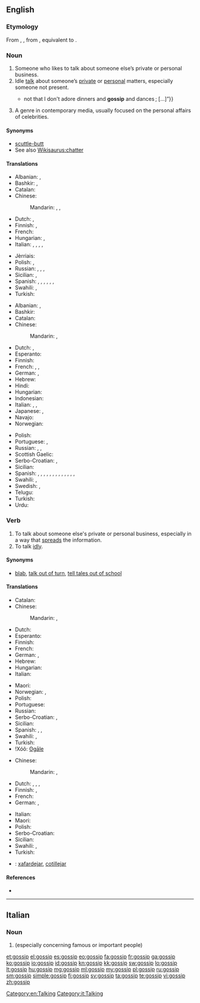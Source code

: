 ==English==
{{wikipedia}}

===Etymology===
From {{etyl|enm}} {{term|gossib|lang=enm}}, {{term|godsib||a close friend or relation, a confidant|lang=enm}}, from {{etyl|ang}} {{term|godsibb|lang=ang||godparent, sponsor}}, equivalent to {{compound|god|sib}}.

===Noun===
{{en-noun}}

# Someone who likes to talk about someone else’s private or personal business.
# Idle [[talk]] about someone’s [[private]] or [[personal]] matters, especially someone not present.
#* {{quote-book|year=1907|author=[[w:Robert W. Chambers|Robert Chambers]]
|title=The Younger Set
|chapter=2/5|url=http://openlibrary.org/works/OL8127246W
|passage=“I ought to arise and go forth with timbrel and with dances ; but, do you know, I am not inclined to revels ?{{...}}not that I don't adore dinners and '''gossip''' and dances ;&nbsp;[&hellip;]”}}
# A genre in contemporary media, usually focused on the personal affairs of celebrities.

====Synonyms====
* [[scuttle-butt]]
* See also [[Wikisaurus:chatter]]

====Translations====
{{trans-top|person}}
* Albanian: {{t-|sq|thashethemexhi|m}}, {{t+|sq|çuçurjar|m}}
* Bashkir: {{tø|ba|ғәйбәтсе|m|tr=ğäybätse}}, {{tø|ba|ғәйбәт тоҡсайы|m|tr=ğäybät toqsayï}}
* Catalan: {{t-|ca|xafarder}}
* Chinese:
*: Mandarin: {{t|cmn|愛說閒話的人|sc=Hani}}, {{t|cmn|爱说闲话的人|tr=ài shuō xiánhuà de rén|sc=Hani}}, {{t|cmn|八卦的人|tr=bāguà de rén|sc=Hani}}
* Dutch: {{t-|nl|roddelaar|m}}, {{t-|nl|roddelaarster|f}}
* Finnish: {{t-|fi|juoruilija}}, {{t-|fi|juorukello}}
* French: {{t+|fr|commère|f}}
* Hungarian: {{t-|hu|pletykás}}, {{t-|hu|pletykafészek}}
* Italian: {{t-|it|pettegolo|m}}, {{t+|it|pettegola|f}}, {{t-|it|chiacchierone|m}}, {{t-|it|chiacchierona|f}}, {{t-|it|comare|f}} {{qualifier|regional}}
{{trans-mid}}
* Jèrriais: {{tø|roa-jer|conméthe|f}}
* Polish: {{t+|pl|plotkarz|m}}, {{t+|pl|plotkarka|f}}
* Russian: {{t+|ru|сплетник|m|tr=splétnik}}, {{t+|ru|сплетница|m|tr=splétnica}}, {{t|ru|болтун|m|tr=boltún|sc=Cyrl}}, {{t|ru|болтунья|f|tr=boltúnʹja|sc=Cyrl}}
* Sicilian: {{t-|scn|cuttigghiaru|m}}, {{t-|scn|cuttigghiara|f}}
* Spanish: {{t+|es|chismoso|m}}, {{t-|es|chismosa|f}} {{qualifier|especially Latin America}}, {{t+|es|copuchento|m}} {{qualifier|Chile|colloquial}}, {{t-|es|argüendero|m}}, {{t-|es|argüendera|f}} {{qualifier|Mexico|colloquial}}, {{t-|es|alcahuete|m}}, {{t-|es|cotilla|m|f}}
* Swahili: {{t+|sw|tetesi}}, {{t+|sw|fitina}}
* Turkish: {{t+|tr|dedikoducu}}
{{trans-bottom}}

{{trans-top|idle talk}}
* Albanian: {{t-|sq|thashetheme|f}}, {{t+|sq|çuçurimë|f}}
* Bashkir: {{tø|ba|ғәйбәт|m|tr=ğäybät}}
* Catalan: {{t-|ca|xafarderia|f}}
* Chinese:
*: Mandarin: {{t-|cmn|閒話|sc=Hani}}, {{t-|cmn|闲话|tr=xiánhuá|sc=Hani}}
* Dutch: {{t-|nl|kletspraatje}}, {{t+|nl|roddel}}
* Esperanto: {{t-|eo|klaĉo}}
* Finnish: {{t-|fi|juoru}}
* French: {{t+|fr|commérage}}, {{t+|fr|ragot}}, {{t+|fr|cancan}}
* German: {{t+|de|Klatsch|m}}, {{t+|de|Tratsch|m}}
* Hebrew: {{t+|he|רכילות|f|tr=rehilut}}
* Hindi: {{t-|hi|गप-शप|f|tr=gap-śap|sc=Deva}}
* Hungarian: {{t+|hu|pletyka}}
* Indonesian: {{t+|id|gosip}}
* Italian: {{t+|it|pettegolezzo|m}}, {{t-|it|chiacchera|f}}, {{t+|it|diceria|f}}
* Japanese: {{t+|ja|噂|tr=うわさ, uwasa|sc=Jpan}}, {{t|ja|ゴシップ|tr=goshippu|sc=Jpan}}
* Navajo: {{tø|nv|aseezį́}}
* Norwegian: {{t-|no|sladder|n}}
{{trans-mid}}
* Polish: {{t+|pl|plotka|f}}
* Portuguese: {{t+|pt|bisbilhotice|f}}, {{t+|pt|fofoca|f}} {{qualifier|Brazil}}
* Russian: {{t+|ru|сплетни|f-p|tr=splétni}}, {{t-|ru|слухи|m-p|tr=slúxi}}, {{t|ru|болтовня|f|tr=boltovnjá|sc=Cyrl}}
* Scottish Gaelic: {{t-|gd|seanchas|m}}
* Serbo-Croatian: {{t-|sh|ogovaranje|n}}, {{t|sh|оговарање|n}}
* Sicilian: {{t+|scn|cuttigghiu|m}}
* Spanish: {{t+|es|chisme|m}} {{qualifier|especially Latin America}}, {{t-|es|bochinche|m}} {{qualifier|Colombian Atlantic Coast|Dominican Republic|Panama|Puerto Rico - colloquial}}, {{t-|es|brete|f}} {{qualifier|Cuba|colloquial}}, {{t+|es|cahuín|m}} {{qualifier|Chile|colloquial}}, {{t+|es|chambre|m}} {{qualifier|El Salvador|Honduras - colloquial}}, {{t-|es|chimento|m}} {{qualifier|Argentina|Uruguay - colloquial}}, {{t-|es|chirmol|m}} {{qualifier|Guatemala|colloquial}}, {{t-|es|cocoa|f}} {{qualifier|Panama|colloquial}}, {{t+|es|copucha|f}} {{qualifier|Chile|colloquial}}, {{t-|es|cotilleo|m}} {{qualifier|Spain}}, {{t-|es|cuecho|m}} {{qualifier|Nicaragua|colloquial}}, {{t-|es|mitote|m}}, {{t-|es|argüende|m}} {{qualifier|Mexico|colloquial}}, {{t-|es|vinazo|m}} {{qualifier|Costa Rica|colloquial}}
* Swahili: {{t+|sw|tetesi}}, {{t+|sw|fitina}}
* Swedish: {{t+|sv|skvaller|n}}, {{t+|sv|sladder|n}}
* Telugu: {{t-|te|గాలి కబుర్లు|tr=gaali kaburlu}}
* Turkish: {{t+|tr|dedikodu}}
* Urdu: {{t-|ur|گپ شپ|f|tr=gap śap|sc=ur-Arab}}
{{trans-bottom}}

===Verb===
{{en-verb|gossips|'''[[gossiping]]''' ''or'' '''[[gossipping]]'''|'''[[gossiped]]''' ''or'' '''[[gossipped]]'''}}

# To talk about someone else's private or personal business, especially in a way that [[spread]]s the information.
# To talk [[idly]].

====Synonyms====
* {{sense|talk about someone else's private or personal business}} [[blab]], [[talk out of turn]], [[tell tales out of school]]

====Translations====
{{trans-top|to talk about someone else's private or personal business}}
* Catalan: {{t+|ca|xafardejar}}
* Chinese:
*: Mandarin: {{t|cmn|說閒話|sc=Hani}}, {{t|cmn|说闲话|tr=shuō xiánhuà|sc=Hani}}
* Dutch: {{t+|nl|roddelen}}
* Esperanto: {{t-|eo|klaĉi}}
* Finnish: {{t-|fi|juoruta}}
* French: {{t+|fr|commérer}}
* German: {{t+|de|tratschen}}, {{t+|de|klatschen}}
* Hebrew: {{t-|he|לרכל}}
* Hungarian: {{t+|hu|pletykál}}
* Italian: {{t+|it|spettegolare}}
{{trans-mid}}
* Maori: {{t|mi|pakitara}}
* Norwegian: {{t-|no|sladre}}, {{t-|no|slarve}}
* Polish: {{t+|pl|plotkować}}
* Portuguese: {{t-|pt|fofocar}} {{qualifier|Brazil}}
* Russian: {{t+|ru|сплетничать|tr=spl'étničat'}} {{impf}}
* Serbo-Croatian: {{t-|sh|tračati}}, {{t-|sh|ogovarati}}
* Sicilian: {{t-|scn|cuttigghiari}}
* Spanish: {{t-|es|chismear}}, {{t-|es|cotillear}}, {{t-|es|chismorrear}}
* Swahili: {{t+|sw|fakachi}}, {{t+|sw|fitina}}
* Turkish: {{t-|tr|dedikodu yapmak}}
* ǃXóõ: [[ʘgāle]]
{{trans-bottom}}

{{trans-top|to talk idly}}
* Chinese:
*: Mandarin: {{t|cmn|說閒聊|sc=Hani}}, {{t|cmn|说闲聊|tr=shuō xiánliáo|sc=Hani}}
* Dutch: {{t+|nl|babbelen}}, {{t+|nl|zeveren}}, {{t+|nl|kletsen}}, {{t+|nl|zwetsen}}
* Finnish: {{t+|fi|jutella}}, {{t-|fi|juoruilla}}
* French: {{t+|fr|bavarder}}
* German: {{t+|de|klatschen}}, {{t+|de|schwatzen}}
{{trans-mid}}
* Italian: {{t-|it|chiaccherare}}
* Maori: {{t|mi|pakitara}}
* Polish: {{t+|pl|plotkować}}
* Serbo-Croatian: {{t-|sh|brbljati}}
* Sicilian: {{t-|scn|cuttigghiari}}
* Swahili: {{t+|sw|fakachi}}, {{t+|sw|fitina}}
* Turkish: {{t+|tr|çene çalmak}}
{{trans-bottom}}

{{checktrans-top}}
* {{ttbc|ca}}: [[xafardejar]], [[cotillejar]]
{{trans-bottom}}

====References====
* {{R:BBS}}

[[Category:en:Talking]]

----

==Italian==

===Noun===
{{head|it|noun|g=m|inv}}

# {{l|en|gossip}} (especially concerning famous or important people)

[[Category:it:Talking]]

[[et:gossip]]
[[el:gossip]]
[[es:gossip]]
[[eo:gossip]]
[[fa:gossip]]
[[fr:gossip]]
[[ga:gossip]]
[[ko:gossip]]
[[io:gossip]]
[[id:gossip]]
[[kn:gossip]]
[[kk:gossip]]
[[sw:gossip]]
[[lo:gossip]]
[[lt:gossip]]
[[hu:gossip]]
[[mg:gossip]]
[[ml:gossip]]
[[my:gossip]]
[[pl:gossip]]
[[ru:gossip]]
[[sm:gossip]]
[[simple:gossip]]
[[fi:gossip]]
[[sv:gossip]]
[[ta:gossip]]
[[te:gossip]]
[[vi:gossip]]
[[zh:gossip]]